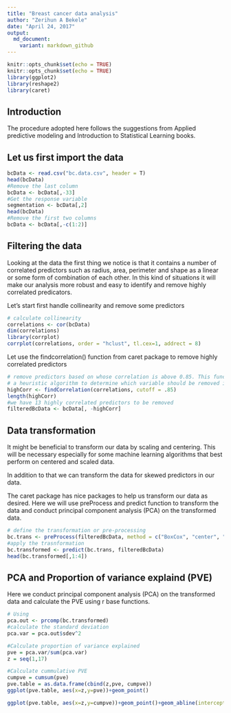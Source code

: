 ```yaml
---
title: "Breast cancer data analysis"
author: "Zerihun A Bekele"
date: "April 24, 2017"
output:
  md_document:
    variant: markdown_github
---
```


```r
knitr::opts_chunk$set(echo = TRUE)
knitr::opts_chunk$set(echo = TRUE)
library(ggplot2)
library(reshape2)
library(caret)
```
## Introduction


The procedure adopted here follows the suggestions from Applied predictive modeling and Introduction to Statistical Learning books.


## Let us first import the data

```r
bcData <- read.csv("bc.data.csv", header = T)
head(bcData)
#Remove the last column
bcData <- bcData[,-33]
#Get the response variable
segmentation <- bcData[,2]
head(bcData)
#Remove the first two columns
bcData <- bcData[,-c(1:2)]
```


## Filtering the data

Looking at the data the first thing we notice is that it contains a number of correlated predictors such as radius, area, perimeter and shape as a linear or some form of combination of each other. In this kind of situations it will make our analysis more robust and easy to identify and remove highly correlated predicators.

Let's start first handle collinearity and remove some predictors
```r
# calculate collinearity
correlations <- cor(bcData)
dim(correlations)
library(corrplot)
corrplot(correlations, order = "hclust", tl.cex=1, addrect = 8)
```

Let use the findcorrelation() function from caret package to remove highly correlated predictors

```r
# remove predictors based on whose correlation is above 0.85. This function uses
# a heuristic algorithm to determine which variable should be removed instead selecting blindly
highCorr <- findCorrelation(correlations, cutoff = .85)
length(highCorr)
#we have 13 highly correlated predictors to be removed
filteredBcData <- bcData[, -highCorr]
```
## Data transformation

It might be beneficial to transform our data by scaling and centering. This will be necessary especially for some machine learning algorithms that best perform on centered and scaled data.

In addition to that we can transform the data for skewed predictors in our data.

The caret package has nice packages to help us transform our data as desired. Here we will use preProcess and predict function to transform the data and conduct principal component analysis (PCA) on the transformed data.

```r
# define the transformation or pre-processing 
bc.trans <- preProcess(filteredBcData, method = c("BoxCox", "center", "scale"))
#apply the trasnformation
bc.transformed <- predict(bc.trans, filteredBcData)
head(bc.transformed[,1:4])
```
## PCA and Proportion of variance explaind (PVE)

Here we conduct principal component analysis (PCA) on the transformed data and calculate the PVE using r base functions.

```r
# Using 
pca.out <- prcomp(bc.transformed)
#calculate the standard deviation
pca.var = pca.out$sdev^2

#Calculate proportion of variance explained
pve = pca.var/sum(pca.var)
z = seq(1,17)

#Calculate cummulative PVE
cumpve = cumsum(pve)
pve.table = as.data.frame(cbind(z,pve, cumpve))
ggplot(pve.table, aes(x=z,y=pve))+geom_point()

ggplot(pve.table, aes(x=z,y=cumpve))+geom_point()+geom_abline(intercept=0.95, slope = 0, color="red")
```

